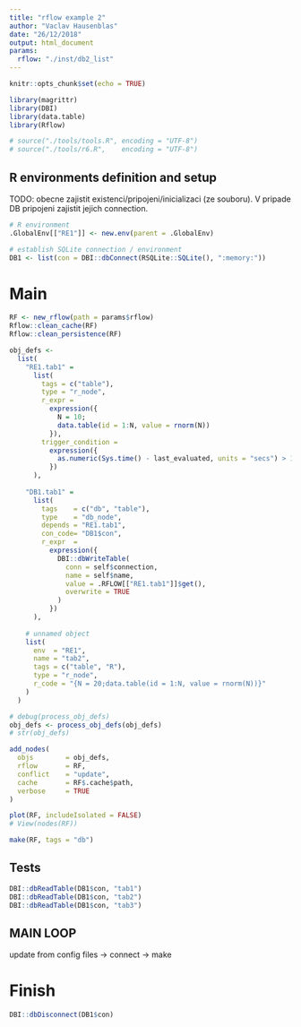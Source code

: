 ```yaml
---
title: "rflow example 2"
author: "Vaclav Hausenblas"
date: "26/12/2018"
output: html_document
params:
  rflow: "./inst/db2_list"
---
```



```r
knitr::opts_chunk$set(echo = TRUE)
```


```r
library(magrittr)
library(DBI)
library(data.table)
library(Rflow)

# source("./tools/tools.R", encoding = "UTF-8")
# source("./tools/r6.R",    encoding = "UTF-8")
```


## R environments definition and setup

TODO: obecne zajistit existenci/pripojeni/inicializaci (ze souboru). V pripade DB pripojeni zajistit jejich connection. 

```r
# R environment
.GlobalEnv[["RE1"]] <- new.env(parent = .GlobalEnv)

# establish SQLite connection / environment
DB1 <- list(con = DBI::dbConnect(RSQLite::SQLite(), ":memory:"))
```

# Main

```r
RF <- new_rflow(path = params$rflow)
Rflow::clean_cache(RF)
Rflow::clean_persistence(RF)
```



```r
obj_defs <- 
  list(
    "RE1.tab1" =
      list(
        tags = c("table"),
        type = "r_node",
        r_expr =
          expression({
            N = 10; 
            data.table(id = 1:N, value = rnorm(N))
          }),
        trigger_condition = 
          expression({
            as.numeric(Sys.time() - last_evaluated, units = "secs") > 10
          })
      ), 
    
    "DB1.tab1" = 
      list(
        tags    = c("db", "table"),
        type    = "db_node",
        depends = "RE1.tab1",
        con_code= "DB1$con",
        r_expr  = 
          expression({
            DBI::dbWriteTable(
              conn = self$connection, 
              name = self$name, 
              value = .RFLOW[["RE1.tab1"]]$get(), 
              overwrite = TRUE
            )
          })
      ), 
    
    # unnamed object
    list(
      env  = "RE1",
      name = "tab2",
      tags = c("table", "R"),
      type = "r_node",
      r_code = "{N = 20;data.table(id = 1:N, value = rnorm(N))}"
    )
  )

# debug(process_obj_defs)
obj_defs <- process_obj_defs(obj_defs)
# str(obj_defs)

add_nodes(
  objs        = obj_defs,
  rflow       = RF,
  conflict    = "update",
  cache       = RF$.cache$path,
  verbose     = TRUE
)

```


```r
plot(RF, includeIsolated = FALSE)
# View(nodes(RF))
```

```r
make(RF, tags = "db")
```


## Tests

```r
DBI::dbReadTable(DB1$con, "tab1")
DBI::dbReadTable(DB1$con, "tab2")
DBI::dbReadTable(DB1$con, "tab3")
```



## MAIN LOOP

update from config files -> connect -> make


# Finish

```r
DBI::dbDisconnect(DB1$con)
```

<!-- ```{r, save DAG} -->
<!-- if (!dir.exists("./.rflow")) dir.create(path = "./.rflow") -->
<!-- save(list = ls(DAG, all.names = TRUE), envir = DAG, file = "./.rflow/DAG.RData") -->
<!-- ``` -->

